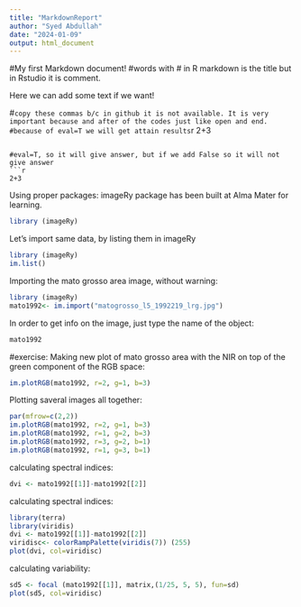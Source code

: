 ```yaml
---
title: "MarkdownReport"
author: "Syed Abdullah"
date: "2024-01-09"
output: html_document
---
```

#My first Markdown document! #words with # in R markdown is the title but in Rstudio it is comment.

Here we can add some text if we want!

#``` copy these commas b/c in github it is not available. It is very important because and after of the codes just like open and end.
#because of eval=T we will get attain results
```r
2+3
```

#eval=T, so it will give answer, but if we add False so it will not give answer
```r
2+3
```

Using proper packages: imageRy package has been built at Alma Mater for learning.
```r
library (imageRy)
```

Let's import same data, by listing them in imageRy
```r
library (imageRy)
im.list()
```

Importing  the mato grosso area image, without warning:
```r
library (imageRy)
mato1992<- im.import("matogrosso_l5_1992219_lrg.jpg")
```

In order to get info on the image, just type the name of the object:
```r
mato1992
```

#exercise: Making new plot of mato grosso area with the NIR on top of the green component of the RGB space:
```r
im.plotRGB(mato1992, r=2, g=1, b=3)
```


Plotting saveral images all together:
```r
par(mfrow=c(2,2))
im.plotRGB(mato1992, r=2, g=1, b=3)
im.plotRGB(mato1992, r=1, g=2, b=3)
im.plotRGB(mato1992, r=3, g=2, b=1)
im.plotRGB(mato1992, r=1, g=3, b=1)
```

calculating spectral indices:
```r
dvi <- mato1992[[1]]-mato1992[[2]]
```

calculating spectral indices:
```r
library(terra)
library(viridis)
dvi <- mato1992[[1]]-mato1992[[2]]
viridisc<- colorRampPalette(viridis(7)) (255)
plot(dvi, col=viridisc)
```
calculating variability:
```r
sd5 <- focal (mato1992[[1]], matrix,(1/25, 5, 5), fun=sd)
plot(sd5, col=viridisc)
```


